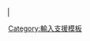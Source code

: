 <span style="border-bottom:1px #000 solid;border-right:1px #000 solid;">{{{1}}}</span><noinclude>
[[Category:輸入支援模板]]
</noinclude>